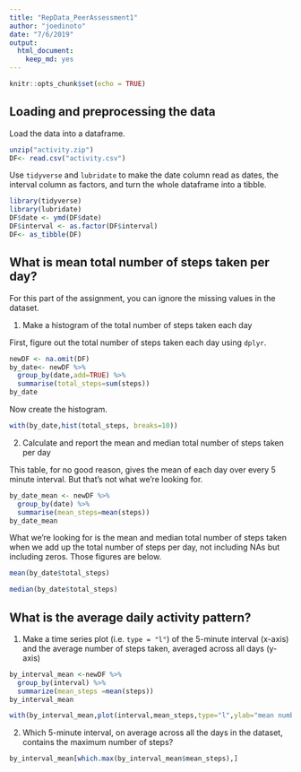 ```yaml
---
title: "RepData_PeerAssessment1"
author: "joedinoto"
date: "7/6/2019"
output: 
  html_document: 
    keep_md: yes
---
```


```r
knitr::opts_chunk$set(echo = TRUE)
```

## Loading and preprocessing the data

Load the data into a dataframe.
```r
unzip("activity.zip")
DF<- read.csv("activity.csv")
```
Use `tidyverse` and `lubridate` to make the date column read as dates, the interval column as factors, and turn the whole dataframe into a tibble.
```r
library(tidyverse)
library(lubridate)
DF$date <- ymd(DF$date)
DF$interval <- as.factor(DF$interval)
DF<- as_tibble(DF)
```


## What is mean total number of steps taken per day?

For this part of the assignment, you can ignore the missing values in the dataset.

 1. Make a histogram of the total number of steps taken each day
 
First, figure out the total number of steps taken each day using `dplyr`. 
```r
newDF <- na.omit(DF)
by_date<- newDF %>%   
  group_by(date,add=TRUE) %>%
  summarise(total_steps=sum(steps))
by_date
```

Now create the histogram.
```r
with(by_date,hist(total_steps, breaks=10))
```

 2. Calculate and report the mean and median total number of steps taken per day

This table, for no good reason, gives the mean of each day over every 5 minute interval. But that's not what we're looking for. 
```r
by_date_mean <- newDF %>%
  group_by(date) %>%
  summarise(mean_steps=mean(steps))
by_date_mean
```

What we're looking for is the mean and median total number of steps taken when we add up the total number of steps per day, not including NAs but including zeros. Those figures are below. 
```r
mean(by_date$total_steps)
```

```r
median(by_date$total_steps)
```

## What is the average daily activity pattern?

 1. Make a time series plot (i.e. `type = "l"`) of the 5-minute interval (x-axis) and the average number of steps taken, averaged across all days (y-axis)


```r
by_interval_mean <-newDF %>%
  group_by(interval) %>%
  summarize(mean_steps =mean(steps))
by_interval_mean
```

```r
with(by_interval_mean,plot(interval,mean_steps,type="l",ylab="mean number of steps",xlab="5-minute interval"))
```

 2. Which 5-minute interval, on average across all the days in the dataset, contains the maximum number of steps?
 
```r
by_interval_mean[which.max(by_interval_mean$mean_steps),]
```
